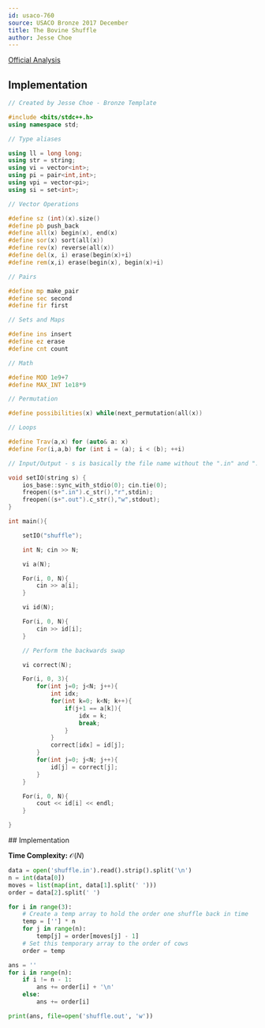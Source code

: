 ```yaml
---
id: usaco-760
source: USACO Bronze 2017 December
title: The Bovine Shuffle
author: Jesse Choe
---
```


[Official Analysis](http://www.usaco.org/current/data/sol_shuffle_bronze_dec17.html)

## Implementation

<LanguageSection>

<CPPSection>

```cpp
// Created by Jesse Choe - Bronze Template

#include <bits/stdc++.h>
using namespace std;

// Type aliases

using ll = long long;
using str = string;
using vi = vector<int>;
using pi = pair<int,int>;
using vpi = vector<pi>;
using si = set<int>;

// Vector Operations

#define sz (int)(x).size()
#define pb push_back
#define all(x) begin(x), end(x)
#define sor(x) sort(all(x))
#define rev(x) reverse(all(x))
#define del(x, i) erase(begin(x)+i)
#define rem(x,i) erase(begin(x), begin(x)+i)

// Pairs

#define mp make_pair
#define sec second
#define fir first

// Sets and Maps

#define ins insert
#define ez erase
#define cnt count

// Math

#define MOD 1e9+7
#define MAX_INT 1e18*9

// Permutation

#define possibilities(x) while(next_permutation(all(x))

// Loops

#define Trav(a,x) for (auto& a: x)
#define For(i,a,b) for (int i = (a); i < (b); ++i)

// Input/Output - s is basically the file name without the ".in" and ".out"

void setIO(string s) {
	ios_base::sync_with_stdio(0); cin.tie(0);
	freopen((s+".in").c_str(),"r",stdin);
	freopen((s+".out").c_str(),"w",stdout);
}

int main(){

	setIO("shuffle");

	int N; cin >> N;

	vi a(N);

	For(i, 0, N){
		cin >> a[i];
	}

	vi id(N);

	For(i, 0, N){
		cin >> id[i];
	}

	// Perform the backwards swap

	vi correct(N);

	For(i, 0, 3){
		for(int j=0; j<N; j++){
			int idx;
			for(int k=0; k<N; k++){
				if(j+1 == a[k]){
					idx = k;
					break;
				}
			}
			correct[idx] = id[j];
		}
		for(int j=0; j<N; j++){
			id[j] = correct[j];
		}
	}

	For(i, 0, N){
		cout << id[i] << endl;
	}

}
```

</CPPSection>
</LanguageSection>

<LanguageSection>
## Implementation

**Time Complexity:** $\mathcal{O}(N)$
<PySection>

```py
data = open('shuffle.in').read().strip().split('\n')
n = int(data[0])
moves = list(map(int, data[1].split(' ')))
order = data[2].split(' ')

for i in range(3):
    # Create a temp array to hold the order one shuffle back in time
    temp = [''] * n
    for j in range(n):
        temp[j] = order[moves[j] - 1]
    # Set this temporary array to the order of cows
    order = temp

ans = ''
for i in range(n):
    if i != n - 1:
        ans += order[i] + '\n'
    else:
        ans += order[i]

print(ans, file=open('shuffle.out', 'w'))
```

</PySection>
</LanguageSection>

